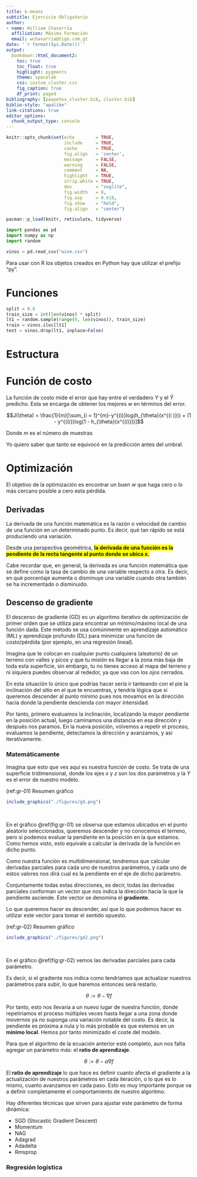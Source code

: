 ```yaml
---
title: k-means
subtitle: Ejercicio Obligatorio
author:
- name: William Chavarría
  affiliation: Máxima Formación
  email: wchavarria@tigo.com.gt
date: '`r format(Sys.Date())`'
output: 
  bookdown::html_document2:
    toc: true
    toc_float: true
    highlight: pygments
    theme: spacelab
    css: custom_cluster.css
    fig_caption: true
    df_print: paged
bibliography: [paquetes_cluster.bib, cluster.bib]
biblio-style: "apalike"
link-citations: true
editor_options: 
  chunk_output_type: console
---
```


```r
knitr::opts_chunk$set(echo        = TRUE, 
                      include     = TRUE,
                      cache       = TRUE,
                      fig.align   = 'center',
                      message     = FALSE,
                      warning     = FALSE, 
                      comment     = NA, 
                      highlight   = TRUE,
                      strip.white = TRUE,
                      dev         = "svglite",
                      fig.width   = 8,
                      fig.asp     = 0.618,
                      fig.show    = "hold",
                      fig.align   = "center")
```

```r
pacman::p_load(knitr, reticulate, tidyverse)
```

```python
import pandas as pd
import numpy as np
import random
```

```python
vinos = pd.read_csv("wine.csv")
```

Para usar con R los objetos creados en Python hay que utilizar el
prefijo "py".

# Funciones

```python
split = 0.6            
train_size = int(len(vinos) * split)
lt1 = random.sample(range(0, len(vinos)), train_size)
train = vinos.iloc[lt1]
test = vinos.drop(lt1, inplace=False)
```

# Estructura

# Función de costo

La función de costo mide el error que hay entre el verdadero $Y$ y el
$\hat{Y}$ predicho. Esta se encarga de obtener los mejores $w$ en
términos del error.

$$J(\theta) = \frac{1}{m}[\sum_{i = 1}^{m}-y^{(i)}log(h_{\theta}(x^{(i
)})) + (1 - y^{(i)})log(1 - h_{\theta}(x^{(i)}))]$$

Donde $m$ es el número de muestras

Yo quiero saber que tanto se equivocó en la predicción antes del umbral.

# Optimización

El objetivo de la optimización es encontrar un buen $w$ que haga cero o
lo más cercano posible a cero esta pérdida.

## Derivadas

La derivada de una función matemática es la razón o velocidad de cambio
de una función en un determinado punto. Es decir, qué tan rápido se está
produciendo una variación.

Desde una perspectiva geométrica, <span style="background-color: 
#FFFF00">**la derivada de una función es la pendiente de la recta
tangente al punto donde se ubica x.**</span>

Cabe recordar que, en general, la derivada es una función matemática que
se define como la tasa de cambio de una variable respecto a otra. Es
decir, en qué porcentaje aumenta o disminuye una variable cuando otra
también se ha incrementado o disminuido.

## Descenso de gradiente

El descenso de gradiente (GD) es un algoritmo iterativo de optimización
de primer orden que se utiliza para encontrar un mínimo/máximo local de
una función dada. Este método se usa comúnmente en aprendizaje
automático (ML) y aprendizaje profundo (DL) para minimizar una función
de costo/pérdida (por ejemplo, en una regresión lineal).

Imagina que te colocan en cualquier punto cualquiera (aleatorio) de un
terreno con valles y picos y que tu misión es llegar a la zona más
baja de toda esta superficie, sin embargo, tu no tienes acceso al
mapa del terreno y ni siquiera puedes observar al rededor, ya que vas
con los ojos cerrados.

En esta situación lo único que podrías hacer sería ir tanteando con el
pie la inclinación del sitio en el que te encuentras, y tendría lógica
que si queremos descender al punto mínimo pues nos movamos en la
dirección hacia donde la pendiente descienda con mayor intensidad.

Por tanto, primero evaluamos la inclinación, localizando la mayor
pendiente en la posición actual, luego caminamos una distancia en esa
dirección y después nos paramos.  En la nueva posición, volvemos a
repetir el proceso, evaluamos la pendiente, detectamos la dirección y
avanzamos, y así iteratívamente.

### Matemáticamente

Imagina que esto que ves aquí es nuestra función de costo. Se trata de
una superficie tridimensional, donde los ejes $x$ y $z$ son los dos
parámetros y la $Y$ es el error de nuestro modelo.


(ref:gr-01) Resumen gráfico

```r
include_graphics("./figures/gd.png")
```

<br/>

En el gráfico \@ref(fig:gr-01) se observa que estamos ubicados en el
punto aleatorio seleccionados, queremos descender y no conocemos el
terreno, pero si podemos evaluar la pendiente en la posición en la que
estamos. Como hemos visto, esto equivale a calcular la derivada de la
función en dicho punto.

Como nuestra función es multidimensional, tendremos que calcular
derivadas parciales para cada uno de nuestros parámetros, y cada uno
de estos valores nos dirá cual es la pendiente en el eje de dicho
parámetro.

Conjuntamente todas estas direcciones, es decir, todas las derivadas
parciales conforman un vector que nos indica la dirección hacia la que
la pendiente asciende. Este vector se denomina el **gradiente**.

Lo que queremos hacer es descender, así que lo que podemos hacer es
utilizar este vector para tomar el sentido opuesto.

(ref:gr-02) Resumen gráfico

```r
include_graphics("./figures/gd2.png")
```

<br/>

En el gráfico \@ref(fig:gr-02) vemos las derivadas parciales para cada
parámetro.

Es decir, si el gradiente nos indica como tendríamos que actualizar
nuestros parámetros para subir, lo que haremos entonces será restarlo.

$$\theta :=\theta - \nabla f$$

Por tanto, esto nos llevaría a un nuevo lugar de nuestra función, donde
repetiríamos el proceso múltiples veces hasta llegar a una zona donde
movernos ya no suponga una variación notable del costo.  Es decir, la
pendiente es próxima a nula y lo más probable es que estemos en un
**mínimo local**. Hemos por tanto minimizado el coste del modelo.

Para que el algoritmo de la ecuación anterior esté completo, aun nos
falta agregar un parámetro más: el **ratio de aprendizaje**.


$$\theta :=\theta - \alpha \nabla f$$

El **ratio de aprendizaje** lo que hace es definir cuanto afecta el
gradiente a la actualización de nuestros parámetros en cada iteración,
o lo que es lo mismo, cuanto avanzamos en cada paso. Esto es muy
importante porque va a definir completamente el comportamiento de
nuestro algoritmo.

Hay diferentes técnicas que sirven para ajustar este parámetro de forma
dinámica:

- SGD (Stocastic Gradient Descent)
- Momentum
- NAG
- Adagrad
- Adadelta
- Rmsprop

### Regresión logística

















